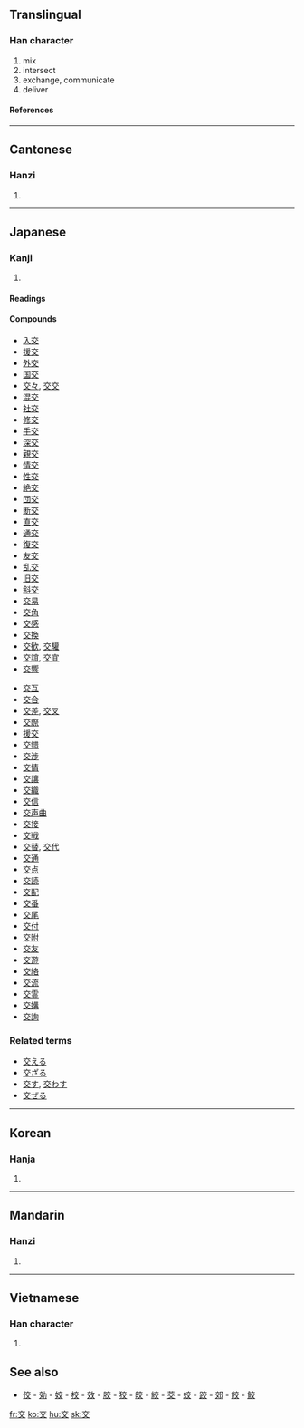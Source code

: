 ==Translingual==
===Han character===
{{Han char|rad=亠|as=04|sn=6|four=0040<sub>8</sub>|canj=卜金大 (YCK)}}
# mix
# intersect
# exchange, communicate
# deliver
====References====
{{Han ref|kx=0088.060|dkj=00291|dj=0185.100|hdz=10282.010|uh=4EA4|ud=20132|bh=A5E6|bd=42470}}
----
==Cantonese==
===Hanzi===
{{yue-hanzi|jyut=|y=gaau1}}
# {{defn|Cantonese}}
----
==Japanese==
===Kanji===
{{ja-kanji|grade=|rs=亠04}}
# {{defn|Japanese}}
====Readings====
{{ja-readings|on=[[こう]] ([[kō]]), [[きょう]] ([[kyō]])|kun=[[まじわる]] ([[交わる]], [[majiwaru]]), [[まじる]] ([[交じる]], [[majiru]]), [[かう]] ([[交う]], [[kau]])}}
====Compounds====
{{top2}}
*[[入交]]
*[[援交]]
*[[外交]]
*[[国交]]
*[[交々]], [[交交]]
*[[混交]]
*[[社交]]
*[[修交]]
*[[手交]]
*[[深交]]
*[[親交]]
*[[情交]]
*[[性交]]
*[[絶交]]
*[[団交]]
*[[断交]]
*[[直交]]
*[[通交]]
*[[復交]]
*[[友交]]
*[[乱交]]
*[[旧交]]
*[[斜交]]
*[[交易]]
*[[交角]]
*[[交感]]
*[[交換]]
*[[交歓]], [[交驩]]
*[[交誼]], [[交宜]]
*[[交響]]
{{mid2}}
*[[交互]]
*[[交合]]
*[[交差]], [[交叉]]
*[[交際]]
*[[援交]]
*[[交錯]]
*[[交渉]]
*[[交情]]
*[[交譲]]
*[[交織]]
*[[交信]]
*[[交声曲]]
*[[交接]]
*[[交戦]]
*[[交替]], [[交代]]
*[[交通]]
*[[交点]]
*[[交読]]
*[[交配]]
*[[交番]]
*[[交尾]]
*[[交付]]
*[[交附]]
*[[交友]]
*[[交遊]]
*[[交絡]]
*[[交流]]
*[[交霊]]
*[[交媾]]
*[[交詢]]
{{bottom}}

===Related terms===
*[[交える]]
*[[交ざる]]
*[[交す]], [[交わす]]
*[[交ぜる]]
----
==Korean==
===Hanja===
{{ko-hanja|hangeul=교|rv=gyo|mr=kyo}}
# {{defn|Korean}}
----
==Mandarin==
===Hanzi===
{{cmn-hanzi|pin=[[jiāo]] (jiao1)|wg=chiao<sup>1</sup>}}
# {{defn|Mandarin}}
----
==Vietnamese==
===Han character===
{{vi-hantu|giao}}
# {{defn|Vietnamese}}

==See also==
*[[佼]] - [[効]] - [[姣]] - [[校]] - [[效]] - [[胶]] - [[狡]] - [[皎]] - [[絞]] - [[茭]] - [[蛟]] - [[跤]] - [[郊]] - [[餃]] - [[鮫]]


[[fr:交]]
[[ko:交]]
[[hu:交]]
[[sk:交]]